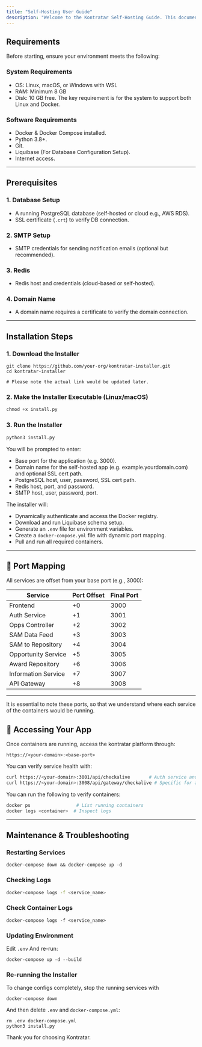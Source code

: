 ```yaml
---
title: "Self-Hosting User Guide"
description: "Welcome to the Kontratar Self-Hosting Guide. This documentation is designed to walk you through setting up your own private instance of the Kontratar platform. It covers prerequisites, environment configuration, security, installation, and deployment."
---
```


## Requirements

Before starting, ensure your environment meets the following:

### System Requirements

- OS: Linux, macOS, or Windows with WSL
- RAM: Minimum 8 GB
- Disk: 10 GB free. The key requirement is for the system to support both Linux and Docker.

### Software Requirements

- Docker & Docker Compose installed.
- Python 3.8\+.
- Git.
- Liquibase (For Database Configuration Setup).
- Internet access.

---

## Prerequisites

### 1. Database Setup

- A running PostgreSQL database (self-hosted or cloud e.g., AWS RDS).
- SSL certificate (`.crt`) to verify DB connection.

### 2. SMTP Setup

- SMTP credentials for sending notification emails (optional but recommended).

### 3. Redis

- Redis host and credentials (cloud-based or self-hosted).

### 4. Domain Name

- A domain name requires a certificate to verify the domain connection.

---

## Installation Steps

### 1. Download the Installer

```
git clone https://github.com/your-org/kontratar-installer.git
cd kontratar-installer

# Please note the actual link would be updated later. 
```

### 2. Make the Installer Executable (Linux/macOS)

```python
chmod +x install.py
```

### 3. Run the Installer

```python
python3 install.py
```

You will be prompted to enter:

- Base port for the application (e.g. 3000).
- Domain name for the self-hosted app (e.g. example.yourdomain.com) and optional SSL cert path.
- PostgreSQL host, user, password, SSL cert path.
- Redis host, port, and password.
- SMTP host, user, password, port.

The installer will:

- Dynamically authenticate and access the Docker registry.
- Download and run Liquibase schema setup.
- Generate an `.env` file for environment variables.
- Create a `docker-compose.yml` file with dynamic port mapping.
- Pull and run all required containers.

---

## 🔄 Port Mapping

All services are offset from your base port (e.g., 3000):

| Service             | Port Offset | Final Port |
| ------------------- | ----------- | ---------- |
| Frontend            | \+0         | 3000       |
| Auth Service        | \+1         | 3001       |
| Opps Controller     | \+2         | 3002       |
| SAM Data Feed       | \+3         | 3003       |
| SAM to Repository   | \+4         | 3004       |
| Opportunity Service | \+5         | 3005       |
| Award Repository    | \+6         | 3006       |
| Information Service | \+7         | 3007       |
| API Gateway         | \+8         | 3008       |

---

It is essential to note these ports, so that we understand where each service of the containers would be running.

## 🔗 Accessing Your App

Once containers are running, access the kontratar platform through:

```url
https://<your-domain>:<base-port>
```

You can verify service health with:

```bash
curl https://<your-domain>:3001/api/checkalive       # Auth service and other services
curl https://<your-domain>:3008/api/gateway/checkalive # Specific for api service          
```

You can run the following to verify containers:

```bash
docker ps                 # List running containers
docker logs <container>  # Inspect logs
```

---

## Maintenance & Troubleshooting

### Restarting Services

```
docker-compose down && docker-compose up -d
```

### Checking Logs

```bash
docker-compose logs -f <service_name>
```

### Check Container Logs

```
docker-compose logs -f <service_name>
```

### Updating Environment

Edit `.env` And re-run:

```
docker-compose up -d --build
```

### Re-running the Installer

To change configs completely, stop the running services with

```
docker-compose down
```

And then delete `.env` and `docker-compose.yml`:

```
rm .env docker-compose.yml
python3 install.py
```

Thank you for choosing Kontratar.